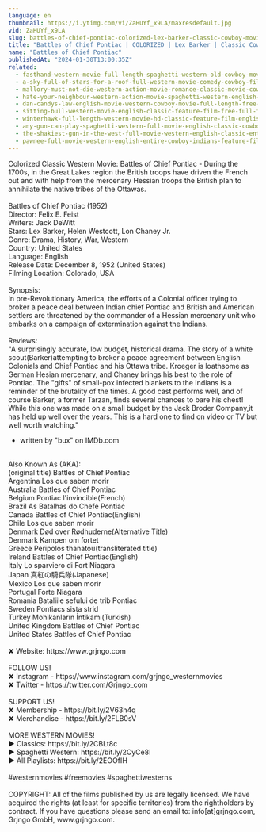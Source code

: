 ```yaml
---
language: en
thumbnail: https://i.ytimg.com/vi/ZaHUYf_x9LA/maxresdefault.jpg
vid: ZaHUYf_x9LA
slug: battles-of-chief-pontiac-colorized-lex-barker-classic-cowboy-movie
title: "Battles of Chief Pontiac | COLORIZED | Lex Barker | Classic Cowboy Movie"
name: "Battles of Chief Pontiac"
publishedAt: "2024-01-30T13:00:35Z"
related:
  - fasthand-western-movie-full-length-spaghetti-western-old-cowboy-movie-wild-west
  - a-sky-full-of-stars-for-a-roof-full-western-movie-comedy-cowboy-film-free-movie
  - mallory-must-not-die-western-action-movie-romance-classic-movie-cowboy-film
  - hate-your-neighbour-western-action-movie-spaghetti-western-english-cowboy-film
  - dan-candys-law-english-movie-western-cowboy-movie-full-length-free-movie-on-youtube
  - sitting-bull-western-movie-english-classic-feature-film-free-full-flick-free-western-movies
  - winterhawk-full-length-western-movie-hd-classic-feature-film-english-free-full-westerns
  - any-gun-can-play-spaghetti-western-full-movie-english-classic-cowboy-film-free-full-westerns
  - the-shakiest-gun-in-the-west-full-movie-western-english-classic-entire-film-full-free-movies
  - pawnee-full-movie-western-english-entire-cowboy-indians-feature-film-free-full-westerns
---
```


Colorized Classic Western Movie: Battles of Chief Pontiac - During the 1700s, in the Great Lakes region the British troops have driven the French out and with help from the mercenary Hessian troops the British plan to annihilate the native tribes of the Ottawas.<br />
<br />
Battles of Chief Pontiac (1952)<br />
Director: Felix E. Feist<br />
Writers: Jack DeWitt<br />
Stars: Lex Barker, Helen Westcott, Lon Chaney Jr.<br />
Genre: Drama, History, War, Western<br />
Country: United States<br />
Language: English<br />
Release Date: December 8, 1952 (United States)<br />
Filming Location: Colorado, USA<br />
<br />
Synopsis:<br />
In pre-Revolutionary America, the efforts of a Colonial officer trying to broker a peace deal between Indian chief Pontiac and British and American settlers are threatened by the commander of a Hessian mercenary unit who embarks on a campaign of extermination against the Indians.<br />
<br />
Reviews:<br />
"A surprisingly accurate, low budget, historical drama. The story of a white scout(Barker)attempting to broker a peace agreement between English Colonials and Chief Pontiac and his Ottawa tribe. Kroeger is loathsome as German Hesian mercenary, and Chaney brings his best to the role of Pontiac. The "gifts" of small-pox infected blankets to the Indians is a reminder of the brutality of the times. A good cast performs well, and of course Barker, a former Tarzan, finds several chances to bare his chest! While this one was made on a small budget by the Jack Broder Company,it has held up well over the years. This is a hard one to find on video or TV but well worth watching."<br />
- written by "bux" on IMDb.com<br />
<br />
Also Known As (AKA):<br />
(original title) Battles of Chief Pontiac<br />
Argentina Los que saben morir<br />
Australia Battles of Chief Pontiac<br />
Belgium Pontiac l'invincible(French)<br />
Brazil As Batalhas do Chefe Pontiac<br />
Canada Battles of Chief Pontiac(English)<br />
Chile Los que saben morir<br />
Denmark Død over Rødhuderne(Alternative Title)<br />
Denmark Kampen om fortet<br />
Greece Peripolos thanatou(transliterated title)<br />
Ireland Battles of Chief Pontiac(English)<br />
Italy Lo sparviero di Fort Niagara<br />
Japan 真紅の騎兵隊(Japanese)<br />
Mexico Los que saben morir<br />
Portugal Forte Niagara<br />
Romania Bataliile sefului de trib Pontiac<br />
Sweden Pontiacs sista strid<br />
Turkey Mohikanların İntikamı(Turkish)<br />
United Kingdom Battles of Chief Pontiac<br />
United States Battles of Chief Pontiac<br />
<br />
✘ Website: https://www.grjngo.com<br />
<br />
FOLLOW US!<br />
✘ Instagram - https://www.instagram.com/grjngo_westernmovies<br />
✘ Twitter - https://twitter.com/Grjngo_com<br />
<br />
SUPPORT US!<br />
✘ Membership - https://bit.ly/2V63h4q<br />
✘ Merchandise - https://bit.ly/2FLB0sV<br />
<br />
MORE WESTERN MOVIES! <br />
► Classics: https://bit.ly/2CBLt8c <br />
► Spaghetti Western: https://bit.ly/2CyCe8I <br />
► All Playlists: https://bit.ly/2EOOfIH <br />
<br />
#westernmovies #freemovies #spaghettiwesterns<br />
<br />
COPYRIGHT: All of the films published by us are legally licensed. We have acquired the rights (at least for specific territories) from the rightholders by contract. If you have questions please send an email to: info[at]grjngo.com, Grjngo GmbH, www.grjngo.com.